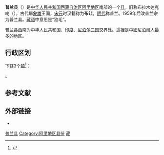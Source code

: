 {{distinguish|普兰店}}
{{Infobox China County
| county = 普兰县
| usedname = 
| nameorigin = 
| Photo = Darchen.jpg
| Photoname = 普兰县塔钦村附近的自然景观，右侧雪峰是[[冈仁波齐峰|冈仁波齐峰]]
| map = Ngari Counties.png
| map_caption = [[阿里地区|阿里地区]]下屬行政區劃
| Pinyin = Pǔlán Xiàn
| Belong = [[西藏自治区|西藏自治区]][[阿里地区|阿里地区]]
| Types = [[县|县]]
| admincode = 542521
| founded = 
| seat = [[普兰镇|普兰镇]]吉让居委会
| officerTitle = 縣委書記
| officer = 杨辉
| officerTitle2 = 縣長
| officer2 = 曲次
| division = 3
| town = 1
| township = 2
| subdistrict = 
| dialect = 
| post code = 859500
| phone code = 897
| coordinate = 
| area = 13179平方千米
| area land = 
| area water = 
| census yr = 2003
| pop = 1万人
| density =  
| GDP = 
| GDP_as_of = 
| GDPPC = 
| carlicense = 藏F
| web = http://pl.al.gov.cn/
| web_title = 普兰县政府网
}}
'''普兰县'''（{{bo|z=སྤུ་ཧྲེང་རྫོང་།|w=spu hreng rdzong|p=Burang Zong}}）是[[中华人民共和国|中华人民共和国]][[西藏自治区|西藏自治区]][[阿里地区|阿里地区]]南部的一个[[县级行政区|县]]。旧称布拉木达克喇（{{bo|z=སྤུ་རང་སྟག་ལ|w=spu rang stag la}}），古代屬[[象雄|象雄]]王国，[[宋代|宋]][[元代|元]]时汉籍称为'''布让'''，[[明代|明代]]称普兰。1959年后改普兰宗为普兰县。[[藏语|藏语]]中意思是“独毛”。

普兰县西南为中华人民共和国、[[印度|印度]]、[[尼泊尔|尼泊尔]]三国交界处。這裡是中國尼泊爾人最多的地区。

== 行政区划 ==
{{PAGENAMEBASE}}下辖3个[[行政建制镇|镇]]<ref>{{PRC admin/ref sgc|54/25/21}}</ref>：

{{PRC admin/children|54/25/21}}。

== 参考文献 ==
{{reflist}}

== 外部链接 ==
* {{Official website|http://pl.al.gov.cn/|name=阿里地区普兰县人民政府}}

{{普兰县行政区划}}
{{阿里地区行政区划}}
{{西藏行政区划}}
{{国家级贫困县|前}}
{{中华人民共和国陆地边境县}}

[[Category:普兰县|]]
[[Category:阿里地区县份|Category:阿里地区县份]]
[[Category:原国家级贫困县|藏]]
